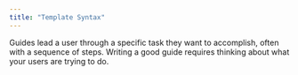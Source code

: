 ```yaml
---
title: "Template Syntax"
---
```




Guides lead a user through a specific task they want to accomplish, often with a sequence of steps.
Writing a good guide requires thinking about what your users are trying to do.

